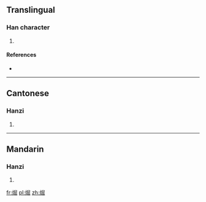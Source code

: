 ==Translingual==

===Han character===
{{Han char|rn=86|rad=火|as=08|sn=12|four=|canj=FSUU}}

# {{defn|Han|sort=火08}}

====References====
* {{Han ref|kx=0675.191|hdz=32211.071|uh=7140|ud=28992}}

----

==Cantonese==

===Hanzi===
{{yue-hanzi|jyut=[[wat1]]|y=wat1}}

# {{defn|lang=yue|sort=火08}}

----

==Mandarin==

===Hanzi===
{{cmn-hanzi|pin=[[wei]] ([[wei]])|wg=wei<sup></sup>}}

# {{defn|lang=cmn|sort=火08}}
[[fr:煀]]
[[pl:煀]]
[[zh:煀]]